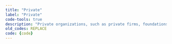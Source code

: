 ```yaml
---
title: "Private"
label: "Private"
code-tools: true
description: "Private organizations, such as private firms, foundations, associations, individuals"
old_codes: REPLACE
code: {code}
---
```

